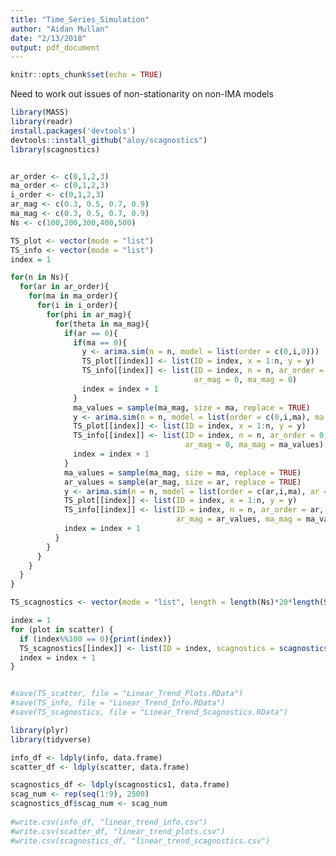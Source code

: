 ```yaml
---
title: "Time_Series_Simulation"
author: "Aidan Mullan"
date: "2/13/2018"
output: pdf_document
---
```


```r
knitr::opts_chunk$set(echo = TRUE)
```


Need to work out issues of non-stationarity on non-IMA models

```r
library(MASS)
library(readr)
install.packages('devtools')
devtools::install_github("aloy/scagnostics")
library(scagnostics)


ar_order <- c(0,1,2,3)
ma_order <- c(0,1,2,3)
i_order <- c(0,1,2,3)
ar_mag <- c(0.3, 0.5, 0.7, 0.9)
ma_mag <- c(0.3, 0.5, 0.7, 0.9)
Ns <- c(100,200,300,400,500)

TS_plot <- vector(mode = "list")
TS_info <- vector(mode = "list")
index = 1

for(n in Ns){
  for(ar in ar_order){
    for(ma in ma_order){
      for(i in i_order){
        for(phi in ar_mag){
          for(theta in ma_mag){
            if(ar == 0){
              if(ma == 0){
                y <- arima.sim(n = n, model = list(order = c(0,i,0)))
                TS_plot[[index]] <- list(ID = index, x = 1:n, y = y)
                TS_info[[index]] <- list(ID = index, n = n, ar_order = 0, ma_order = 0, i_order = i,
                                         ar_mag = 0, ma_mag = 0)
                index = index + 1
              }
              ma_values = sample(ma_mag, size = ma, replace = TRUE)
              y <- arima.sim(n = n, model = list(order = c(0,i,ma), ma = ma_values))
              TS_plot[[index]] <- list(ID = index, x = 1:n, y = y)
              TS_info[[index]] <- list(ID = index, n = n, ar_order = 0, ma_order = ma, i_order = i, 
                                       ar_mag = 0, ma_mag = ma_values)
              index = index + 1
            }
            ma_values = sample(ma_mag, size = ma, replace = TRUE)
            ar_values = sample(ar_mag, size = ar, replace = TRUE)
            y <- arima.sim(n = n, model = list(order = c(ar,i,ma), ar = ar_values, ma = ma_values))
            TS_plot[[index]] <- list(ID = index, x = 1:n, y = y)
            TS_info[[index]] <- list(ID = index, n = n, ar_order = ar, ma_order = ma, i_order = i,
                                     ar_mag = ar_values, ma_mag = ma_values)
            index = index + 1
          }
        }
      }
    }
  }
}

```

```r
TS_scagnostics <- vector(mode = "list", length = length(Ns)*20*length(S1)*length(S2))

index = 1
for (plot in scatter) {
  if (index%%100 == 0){print(index)}
  TS_scagnostics[[index]] <- list(ID = index, scagnostics = scagnostics(plot$x, plot$y)$s)
  index = index + 1
}


#save(TS_scatter, file = "Linear_Trend_Plots.RData")
#save(TS_info, file = "Linear_Trend_Info.RData")
#save(TS_scagnostics, file = "Linear_Trend_Scagnostics.RData")

```

```r
library(plyr)
library(tidyverse)

info_df <- ldply(info, data.frame)
scatter_df <- ldply(scatter, data.frame)

scagnostics_df <- ldply(scagnostics1, data.frame)
scag_num <- rep(seq(1:9), 2500)
scagnostics_df$scag_num <- scag_num
  
#write.csv(info_df, "linear_trend_info.csv")
#write.csv(scatter_df, "linear_trend_plots.csv")
#write.csv(scagnostics_df, "linear_trend_scagnostics.csv")
```